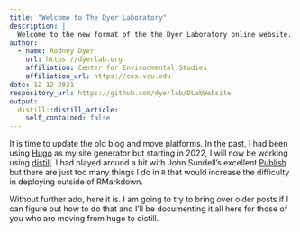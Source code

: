 ```yaml
---
title: "Welcome to The Dyer Laboratory"
description: |
  Welcome to the new format of the the Dyer Laboratory online website.  It was getting time to clean things up and streamline the ability to post materials online. So here it is, now in cleaner RMarkdown than before.
author:
  - name: Rodney Dyer
    url: https://dyerlab.org
    affiliation: Center for Environmental Studies
    affiliation_url: https://ces.vcu.edu
date: 12-12-2021
respository_url: https://github.com/dyerlab/DLabWebsite
output:
  distill::distill_article:
    self_contained: false
---
```



It is time to update the old blog and move platforms.  In the past, I had been using [Hugo](https://gohugo.io) as my site generator but starting in 2022, I will now be working using [distill](https://rstudio.github.io/distill).  I had played around a bit with John Sundell's excellent [Publish](https://github.com/JohnSundell/Publish) but there are just too many things I do in `R` that would increase the difficulty in deploying outside of RMarkdown.

Without further ado, here it is.  I am going to try to bring over older posts if I can figure out how to do that and I'll be documenting it all here for those of you who are moving from hugo to distill.  